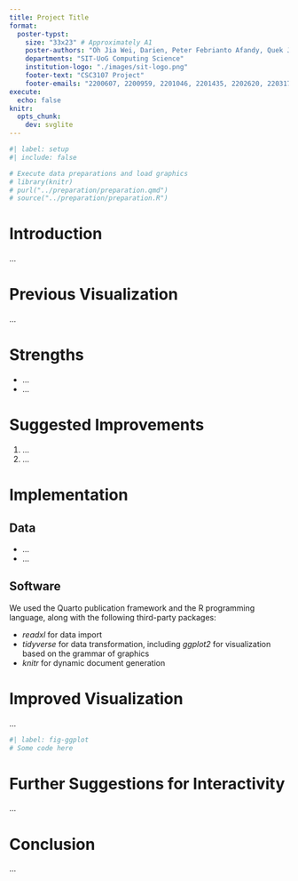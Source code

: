 ```yaml
---
title: Project Title
format:
  poster-typst: 
    size: "33x23" # Approximately A1
    poster-authors: "Oh Jia Wei, Darien, Peter Febrianto Afandy, Quek Joo Wee, Desmond Loy Yong Kiat, Rene Low Yi Xuan, Phileo Teo Weihan"
    departments: "SIT-UoG Computing Science"
    institution-logo: "./images/sit-logo.png"
    footer-text: "CSC3107 Project"
    footer-emails: "2200607, 2200959, 2201046, 2201435, 2202620, 2203179"
execute:
  echo: false
knitr:
  opts_chunk:
    dev: svglite
---
```


```r
#| label: setup
#| include: false

# Execute data preparations and load graphics
# library(knitr)
# purl("../preparation/preparation.qmd")
# source("../preparation/preparation.R")
```


# Introduction
...

# Previous Visualization
...

# Strengths
*  ...
*  ...

# Suggested Improvements
1. ...
2. ...
    
    
# Implementation
## Data
*  ...
*  ...



## Software
We used the Quarto publication framework and the R programming language, along with the following third-party packages:

*   *readxl* for data import
*   *tidyverse* for data transformation, including *ggplot2* for visualization
    based on the grammar of graphics
*   *knitr* for dynamic document generation

# Improved Visualization
...
```r
#| label: fig-ggplot
# Some code here
```


# Further Suggestions for Interactivity
...

# Conclusion
...
